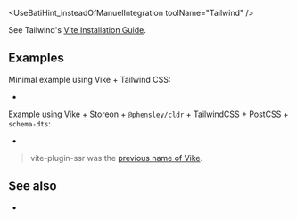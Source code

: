 
<UseBatiHint_insteadOfManuelIntegration toolName="Tailwind" />

See Tailwind's [Vite Installation Guide](https://tailwindcss.com/docs/guides/vite).

## Examples

Minimal example using Vike + Tailwind CSS:
 - <Example timestamp="2022.08" repo="brillout/vite-plugin-ssr_tailwind-css" />

Example using Vike + Storeon + `@phensley/cldr` + TailwindCSS + PostCSS + `schema-dts`:
 - <Example timestamp="2021.10" repo="mate-h/vite-ssr-web" />

> vite-plugin-ssr was the [previous name of Vike](https://vite-plugin-ssr.com/vike).

## See also

 - <Link href="/windi-css" />

